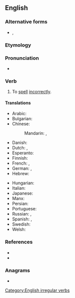 ==English==

===Alternative forms===
* {{l|en|mis-spell}}, {{l|en|miis_sp-eelll}}

===Etymology===
{{prefix|en|mis|spell}}

===Pronunciation===
* {{IPA|en|/mɪsˈspɛl/}}
*: {{rhymes|en|ɛl}}

===Verb===
{{en-verb|misspells|misspelling|misspelt|past2=misspelled}}

# To [[spell]] [[incorrectly]].

====Translations====
{{trans-top|to spell incorrectly}}
* Arabic: {{t|ar|أَخْطَأَ اَلتَّهْجِئَة}}
* Bulgarian: {{t|bg|неправилно пиша}}
* Chinese:
*: Mandarin: {{t+|cmn|拼錯|sc=Hani}}, {{t+|cmn|拼错|tr=pīncuò|sc=Hani}}
* Danish: {{t|da|stave forkert}}
* Dutch: {{t|nl|misspellen}}, {{t|nl|verkeerd spellen}}
* Esperanto: {{t|eo|misliterumi}}
* Finnish: {{t|fi|[[kirjoittaa]] [[väärin]]}}
* French: {{t|fr|[[mal]] [[orthographier]]}}, {{t|fr|[[mal]] [[écrire]]}}
* German: {{t|de|[[falsch]] [[buchstabieren]]}}, {{t|de|[[falsch]] [[schreiben]]}}
* Hebrew: {{t-needed|he}}
{{trans-mid}}
* Hungarian: {{t|hu|elír}}
* Italian: {{t|it|[[scrivere]] [[male]]}}
* Japanese: {{t|ja|つづりを間違う|tr=tsuzuri o machigau}}
* Manx: {{t|gv|mee-lettyr}}
* Persian: {{t|fa|غلط نوشتن|tr=ğalat neveštan}}
* Portuguese: {{t|pt|[[escrever]] [[errado]]}}
* Russian: {{t|ru|орфографи́чески непра́вильно писа́ть}}, {{t|ru|де́лать орфографи́ческие оши́бки}}
* Spanish: {{t|es|[[deletrear]] [[mal]]}}, {{t|es|[[escribir]] [[mal]]}}
* Swedish: {{t|sv|[[stava]] [[fel]]}}
* Welsh: {{t|cy|camsillafu}}
{{trans-bottom}}

===References===
* {{R:Century 1911}}
* {{R:Webster 1913}}

===Anagrams===
* {{anagrams|en|a=eillmpss|psellism}}

[[Category:English irregular verbs]]